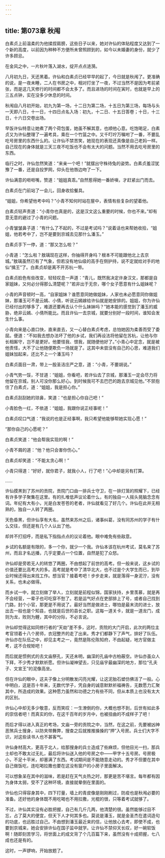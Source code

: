 ```yaml
---
---
---
```

title: 第073章 秋闱
---





白素贞上前温柔的为他揉捏肩膀，这些日子以来，她对许仙的体贴程度又达到了一个新的高度，以前因为种种不方便所未曾照顾到的，如今以未婚妻的身份，就少了许多顾忌。

在金风之中，一片秋叶落入湖水，绽开点点涟漪。

八月初九日，天还黑着。许仙和白素贞已经早早的起了，今日就是秋闱了。更准确的说，是一夜未睡，二人在书房之中，相对打坐了一夜，不过当然不是因为考前紧张，而是这几天修行的时间都不会太多了。而且进场的时间在寅时，也就是早上的三五点钟，实在没多少休息的时间。

秋闱自八月初开始，初九为第一场，十二日为第二场，十五日为第三场，每场与头一天即八日，十一日，十四日点名入场：初九，十二日、十五日答卷；十日，十三日，十六日交卷出场。

早饭许仙特意让她煮了两个荷包蛋，她虽不解其意，也顺他心意。吃饱喝足，白素贞又为许仙整理了一遍考具，乘在一个竹篮之中。又千叮咛万嘱咐了一番，不要乱吃号房里的东西什么的。让许仙不禁苦笑，她现在的表现还真像是自己老妈一样。自己现在的身体就是三天三夜不吃饭也不会有太大的问题。当然不用去吃号房里的东西。

临行之时，许仙忽然笑道：“来亲一个吧！”就摆出守株待兔的姿势。白素贞羞涩犹豫了一番，还是自投罗网，仰头在他唇边吻了一下。

许仙满意的咂咂嘴，赞道：“姐姐真乖。”自然惹得她一番娇嗔，才赶紧出门而去。

白素贞在门前站了一会儿，回身收拾餐具。

“姐姐，你希望他考中吗？”小青不知何时站在屋中，表情有些复杂的望着他。

白素贞轻声责道：“小青你也真是的，这是汉文这么重要的时候，你也不来。”却有意无意的避过了小青的问题。

小青皱皱鼻子道：“有什么了不起的，不过是考试吗？”说着话也来帮她收拾，“姐姐，他若考中了，岂不是要到京城去见那什么潘玉。”

白素贞手下一停，道：“那又怎么啦？”

小青道：“怎么啦？敖璃现在这样，你抽得开身吗？根本不可能跟他北上去京城。”敖璃虽然已有了气象，但若没有地仙级的高手在侧护持，说不定就给对手的地仙“擒王”了。白素贞却是离不开苏杭一带。

白素贞脸色有些改变，轻轻叹息一声道：“青儿，既然我决定许身汉文，那都是自家姐妹，又何必分得那么清楚呢？”若非出于无奈，哪个女子愿意有什么姐妹呢？

小青的声音顿时一高，“自家姐妹？谁愿意同她做姐妹，人家也未必愿意同你做姐妹，那潘玉可不是云嫣、小倩，听说云嫣嫁给许仙就是她安排的。姐姐，你为许仙已经付出的够多了，难道还要再去认个什么妹妹吗？”她本能的感觉到了潘玉的威胁，绝非云嫣、小倩所能比。而且许仙一去京城，就要分别好一段时间，谁知会发生什么事。

小青向来是心直口快，直来直去，又一心替白素贞考虑，总怕她因为柔善而受了委屈。便道：“不如我去想办法坏了他的乡试，我们再设法将他留在苏杭，让他与你长相厮守，岂不是更好。他要怪我、恨我，就随便他好了。”小青心中定念，就是被他责怪，大不了让他随便欺负一场就是了。这其中未尝没有自己的心思，难道我们姐妹加起来，还比不上一个潘玉吗？

白素贞面目一肃，带上一股圣洁庄严之意，道：“小青，不要胡说。”

小青气势一馁，不甘道：“姐姐，你看吧，若许仙去了京城，那潘玉一定会尽力将他留在京城，别人可没你那么好心。到时候我可不去巴巴的跑去京城见他。”不禁抱住了白素贞，道：“姐姐，我是担心你。”

白素贞刮刮她的琼鼻，笑道：“也是担心你自己吧！”

小青脸色一红，不依道：“姐姐，我跟你说正经事呢！”

白素贞叹口气道：“我说的也是正经事啊，我只希望他能够帮她实现心愿！”

“那你自己的心愿呢？”

白素贞笑道：“他会帮我实现的啊！”

小青不屑的道：“他？他只会害你伤心。”

白素贞却笑道：“不能太贪心啊！”

小青只得道：“好好，就你君子，就我小人，行了吧！”心中却是另有打算。

……

许仙摸黑到了苏州的贡院，贡院门口由一排兵士守卫，在一排灯笼的照耀下，已经有许多学子聚集在这里。有的扎堆低声议论着什么，有的独自一人摇头晃脑念念有词。年纪有大有小，光是白发苍苍的老者，许仙就看见了好几个。许仙在此并无相熟的，独自一人转了两圈。

天色昏黑，但许仙享有大名，虽然来苏州之后，诸事纠葛，没有同苏州的学子有什么交往，但还是有几个人认出了他。

却并不打招呼，而是私下指指点点的议论着他。眼中难免有些敌意。

乡试的名额是有限的，多一个你，就少一个我。许仙本该在杭州考试，莫名来了苏州，而且才名远播，几乎定要占一个位置，自然是犯了众怒。

许仙却是旁若无人的转悠了两圈，不由想起了前世的高考。但一般来说，这乡试的价值还要比高考大的多。高考就是考中了清华北大，也不过是个大学生而已，到毕业时候还得出来找工作。想当官？接着考吧！步步走来，就是落得一身泥泞，没有关系，也未必做得。

而乡试一中，就立刻做了举人，立刻就是前程似锦，国家扶持，乡里羡慕，就是再不会经营，一辈子也可吃穿不愁了。若是运气好点在吏部排上了号，或者自己找到门路，封个小官，那更是不用说了。最好当然是做进士，哪怕是最末流的进士，放出去一般也是个知县，也就是后世的县长之职。这每一道关卡，就是一道龙门，成则为龙，败则为鲤，其中的分际，不必言说。

许仙却觉得这如同修行者的“天劫”差不多，这时，贡院的大门开启，此次的两位主考官领着十八个房师，衣冠整齐的走了出来。秀才们都静下了声气，排好了队伍。许仙亦在队伍之中，却见主考之一，竟然是陈伦陈知府，不由起疑，地方官做主考，这不合规矩吧！

而后就是惯例式的去文庙祭孔，天还未明，幽深的孔庙中古柏蔽空。许仙亦虽众人下拜，不少秀才默默祈愿。但许仙凝神望去，只见庙宇最幽深的地方，那位“孔夫子、文宣王”的泥像高坐。

但在许仙的眼中，这夫子像上分明散发闪亮光耀，让这泥胎石塑仿佛活了一般。心中明白，这是百十年来，无数代学子，凭自身的诚意默默祈福祷告，无数愿力汇聚其中，所造成的效果。这种愿力虽然和功德之力有些不同，但从本质上也没有太大的区别。

许仙心中却无多少敬意，反而笑叹：一生潦倒的你，大概也想不到，后世有如此多的崇信者吧！而真实的你，在这千百年的岁月中，也被扭曲的不成样子了吧！

而后才得以进入真正的考场，文庙一旁的贡院之中，当然，在这之前，先要被凶神恶煞兵士搜身，以防夹带舞弊，搜查之后就推推搡搡的“押”入号房。兵士们大字不识，对这些读书人也不甚客气。

许仙身材高大，更高于北人，给那搜身的兵士造成了些麻烦，但他目光一扫，那兵士却也不敢太过无礼，最后将许仙送入他的号房之中——甲字十五号房。号房极小，不足十平米，却塞满了东西。考试期间是不能随意走动的。秀才不但要在其中自己做饭吃，连吃喝拉撒也要在这没有窗户的小房子里面解决。

可以想象呆在其中的滋味，若是赶在天气炎热之时，那更是苦不堪言。每年都有因为身体太弱，受不了这种环境，直接就晕倒在里面的。

许仙也只得容身其中，四下打量，墙上的青皮像是刚刚刷过，防疫也是秋闱必要的准备。还好他的身体既不用吃喝也不用拉撒，光棍的很，只等着考试就够了。

不过，许仙其实没有必胜把握，自己有几斤几两，他清楚的很。虽然能够过目不忘，占了莫大的便宜，但天下人才何其多也。莫说是潘玉，就是金圣杰在遣词造句的功底，也远胜过自己。不由想到潘玉最近来的信，让他放心去考，即使不成，也要到京城来，她会安排许仙在国子监中就学。让许仙不禁仰天长叹，好一碗软饭啊！随即刻苦学习，将世面上的成文背了个几百篇下来，虽然没有十成把握，七八成也还是有的。

这时，一声锣响，开始放题了。